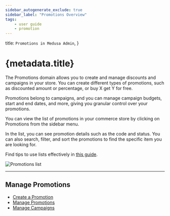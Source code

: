 ```yaml
---
sidebar_autogenerate_exclude: true
sidebar_label: "Promotions Overview"
tags:
    - user guide
    - promotion
---
```


  title: `Promotions in Medusa Admin`,
}

# {metadata.title}

The Promotions domain allows you to create and manage discounts and campaigns in your store. You can create different types of promotions, such as discounted amount or percentage, or buy X get Y for free.

Promotions belong to campaigns, and you can manage campaign budgets, start and end dates, and more, giving you granular control over your promotions.

You can view the list of promotions in your commerce store by clicking on Promotions from the sidebar menu.

In the list, you can see promotion details such as the code and status. You can also search, filter, and sort the promotions to find the specific item you are looking for.

<Note title="Tip">

Find tips to use lists effectively in [this guide](../tips/lists/page.mdx).

</Note>

![Promotions list](https://res.cloudinary.com/dza7lstvk/image/upload/v1739893625/User%20Guide/Screenshot_2025-02-18_at_5.46.51_PM_khqnjq.png)

---

## Manage Promotions

- [Create a Promotion](./create/page.mdx)
- [Manage Promotions](./manage/page.mdx)
- [Manage Campaigns](./campaigns/page.mdx)